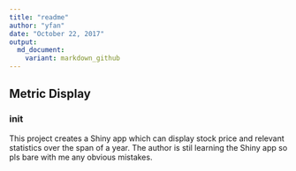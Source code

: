```yaml
---
title: "readme"
author: "yfan"
date: "October 22, 2017"
output:
  md_document:
    variant: markdown_github
---
```

## Metric Display

### init

This project creates a Shiny app which can display stock price and relevant statistics over the span of a year.
The author is stil learning the Shiny app so pls bare with me any obvious mistakes.







